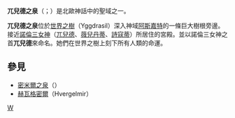 {{Multiple issues|
{{Expand language|en|time=2020-01-16T07:21:57+00:00}}
{{Unreferenced|time=2020-01-16T07:15:06+00:00}}
}}
{{noteTA
|T=zh:兀兒德之泉;zh-hans:乌尔德之泉;zh-hk:烏爾德之泉;zh-tw:烏爾德之泉;
|1=zh:兀兒德;zh-hans:乌尔德;zh-hk:烏爾德;zh-tw:烏爾德;
|2=zh:斯庫爾德;zh-hans:诗蔻蒂;zh-hk:詩蔻蒂;zh-tw:詩寇蒂;
|3=zh:斷鋼聖劍;zh-hans:王者之剑;zh-hk:王者之劍;zh-tw:斷鋼聖劍;
}}
'''兀兒德之泉'''（{{lang-non|Urðarbrunnr}}；{{lang-en|Well of Urd}}）是北歐神話中的聖域之一。

'''兀兒德之泉'''位於[[世界之樹|世界之樹]]（Yggdrasil）深入神域[[阿斯嘉特|阿斯嘉特]]的一條巨大樹根旁邊。接近[[諾倫三女神|諾倫三女神]]（[[兀兒德|兀兒德]]、[[薇兒丹蒂|薇兒丹蒂]]、[[詩寇蒂|詩寇蒂]]）所居住的宮殿。並以諾倫三女神之首'''兀兒德'''來命名。她們在世界之樹上刻下所有人類的命運。

== 參見 ==
*[[密米爾之泉|密米爾之泉]]（{{lang|en|Well of Mimir}}）
*[[赫瓦格密爾|赫瓦格密爾]]（Hvergelmir） 

{{北歐神話}}
[[Category:北歐神話地理|W]]